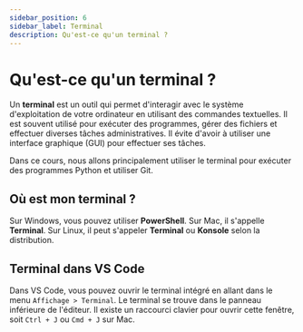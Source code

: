 ```yaml
---
sidebar_position: 6
sidebar_label: Terminal
description: Qu'est-ce qu'un terminal ?
---
```


# Qu'est-ce qu'un terminal ?

Un **terminal** est un outil qui permet d'interagir avec le système
d'exploitation de votre ordinateur en utilisant des commandes textuelles. Il
est souvent utilisé pour exécuter des programmes, gérer des fichiers et
effectuer diverses tâches administratives. Il évite d'avoir à utiliser une
interface graphique (GUI) pour effectuer ses tâches.

Dans ce cours, nous allons principalement utiliser le terminal pour exécuter des
programmes Python et utiliser Git.

## Où est mon terminal ?

Sur Windows, vous pouvez utiliser **PowerShell**. Sur
Mac, il s'appelle **Terminal**. Sur Linux, il peut s'appeler **Terminal** ou
**Konsole** selon la distribution.

## Terminal dans VS Code

Dans VS Code, vous pouvez ouvrir le terminal intégré en allant dans le menu
`Affichage > Terminal`. Le terminal se trouve dans le panneau inférieure de
l'éditeur. Il existe un raccourci clavier pour ouvrir cette fenêtre, soit
`Ctrl + J` ou `Cmd + J` sur Mac.